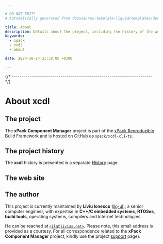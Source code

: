 ```yaml
---

# DO NOT EDIT!
# Automatically generated from docusaurus-template-liquid/templates/docusaurus.

title: About
description: Details about the project, including the history of the website and details about the author.
keywords:
  - xpack
  - xcdl
  - about

date: 2024-10-24 23:58:00 +0300

---
```




{/* ------------------------------------------------------------------------ */}

# About xcdl

## The project


The **xPack Component Manager** project is part of the
[xPack Reproducible Build Framework](https://xpack.github.io)
and is hosted on GitHub as
[`xpack/xcdl-cli-ts`](https://github.com/xpack/xcdl-cli-ts/).


## The project history

The **xcdl** history is presented
in a separate [History](/docs/project/history/) page.

## The web site

<Website/>

## The author

This project is currently maintained by **Liviu Ionescu**
([ilg-ul](https://github.com/ilg-ul)),
a senior computer engineer, with expertise in **C++/C embedded systems**,
**RTOSes**, **build tools**, operating systems, compilers
and Internet technologies.


He can be reached at [`<ilg@livius.net>`](mailto:ilg@livius.net).
Please note, this email address is provided as a courtesy.
For all correspondence related to
the **xPack Component Manager** project,
kindly use the project [support](/docs/support/) page).
